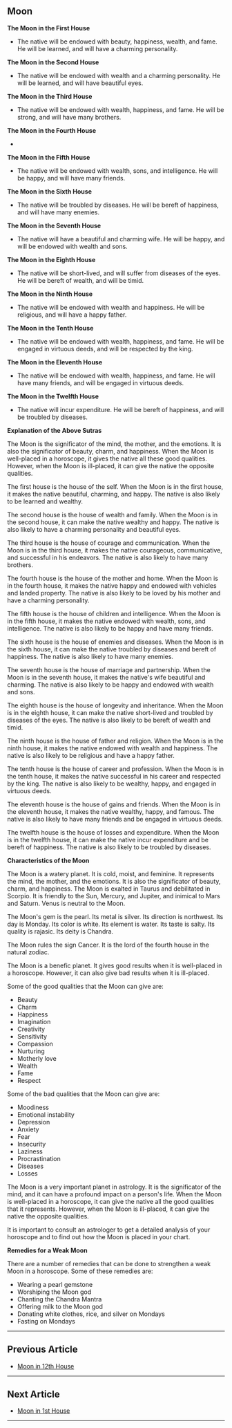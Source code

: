 ## Moon

**The Moon in the First House**

* The native will be endowed with beauty, happiness, wealth,
and fame. He will be learned, and will have a charming
personality.

**The Moon in the Second House**

* The native will be endowed with wealth and a charming
personality. He will be learned, and will have beautiful eyes.

**The Moon in the Third House**

* The native will be endowed with wealth, happiness, and
fame. He will be strong, and will have many brothers.

**The Moon in the Fourth House**

*

**The Moon in the Fifth House**

* The native will be endowed with wealth, sons, and
intelligence. He will be happy, and will have many friends.

**The Moon in the Sixth House**

* The native will be troubled by diseases. He will be bereft of
happiness, and will have many enemies.

**The Moon in the Seventh House**

* The native will have a beautiful and charming wife. He will
be happy, and will be endowed with wealth and sons.

**The Moon in the Eighth House**

* The native will be short-lived, and will suffer from diseases
of the eyes. He will be bereft of wealth, and will be timid.

**The Moon in the Ninth House**

* The native will be endowed with wealth and happiness. He
will be religious, and will have a happy father.

**The Moon in the Tenth House**

* The native will be endowed with wealth, happiness, and
fame. He will be engaged in virtuous deeds, and will be
respected by the king.

**The Moon in the Eleventh House**

* The native will be endowed with wealth, happiness, and
fame. He will have many friends, and will be engaged in
virtuous deeds.

**The Moon in the Twelfth House**

* The native will incur expenditure. He will be bereft of
happiness, and will be troubled by diseases.

**Explanation of the Above Sutras**

The Moon is the significator of the mind, the mother, and the
emotions. It is also the significator of beauty, charm, and
happiness. When the Moon is well-placed in a horoscope, it
gives the native all these good qualities. However, when the
Moon is ill-placed, it can give the native the opposite
qualities.

The first house is the house of the self. When the Moon is in
the first house, it makes the native beautiful, charming, and
happy. The native is also likely to be learned and wealthy.

The second house is the house of wealth and family. When the
Moon is in the second house, it can make the native wealthy
and happy. The native is also likely to have a charming
personality and beautiful eyes.

The third house is the house of courage and communication.
When the Moon is in the third house, it makes the native
courageous, communicative, and successful in his endeavors.
The native is also likely to have many brothers.

The fourth house is the house of the mother and home. When
the Moon is in the fourth house, it makes the native happy and
endowed with vehicles and landed property. The native is also
likely to be loved by his mother and have a charming
personality.

The fifth house is the house of children and intelligence.
When the Moon is in the fifth house, it makes the native
endowed with wealth, sons, and intelligence. The native is also
likely to be happy and have many friends.

The sixth house is the house of enemies and diseases. When
the Moon is in the sixth house, it can make the native troubled
by diseases and bereft of happiness. The native is also likely to
have many enemies.

The seventh house is the house of marriage and partnership.
When the Moon is in the seventh house, it makes the native's
wife beautiful and charming. The native is also likely to be
happy and endowed with wealth and sons.

The eighth house is the house of longevity and inheritance.
When the Moon is in the eighth house, it can make the native
short-lived and troubled by diseases of the eyes. The native is
also likely to be bereft of wealth and timid.

The ninth house is the house of father and religion. When the
Moon is in the ninth house, it makes the native endowed with
wealth and happiness. The native is also likely to be religious
and have a happy father.

The tenth house is the house of career and profession. When
the Moon is in the tenth house, it makes the native successful in
his career and respected by the king. The native is also likely
to be wealthy, happy, and engaged in virtuous deeds.

The eleventh house is the house of gains and friends. When
the Moon is in the eleventh house, it makes the native wealthy,
happy, and famous. The native is also likely to have many
friends and be engaged in virtuous deeds.

The twelfth house is the house of losses and expenditure.
When the Moon is in the twelfth house, it can make the native
incur expenditure and be bereft of happiness. The native is also
likely to be troubled by diseases.

**Characteristics of the Moon**

The Moon is a watery planet. It is cold, moist, and feminine. It
represents the mind, the mother, and the emotions. It is also
the significator of beauty, charm, and happiness. The Moon is
exalted in Taurus and debilitated in Scorpio. It is friendly to
the Sun, Mercury, and Jupiter, and inimical to Mars and
Saturn. Venus is neutral to the Moon.

The Moon's gem is the pearl. Its metal is silver. Its direction is
northwest. Its day is Monday. Its color is white. Its element
is water. Its taste is salty. Its quality is rajasic. Its deity is
Chandra.

The Moon rules the sign Cancer. It is the lord of the fourth
house in the natural zodiac.

The Moon is a benefic planet. It gives good results when it is
well-placed in a horoscope. However, it can also give bad
results when it is ill-placed.

Some of the good qualities that the Moon can give are:

* Beauty
* Charm
* Happiness
* Imagination
* Creativity
* Sensitivity
* Compassion
* Nurturing
* Motherly love
* Wealth
* Fame
* Respect

Some of the bad qualities that the Moon can give are:

* Moodiness
* Emotional instability
* Depression
* Anxiety
* Fear
* Insecurity
* Laziness
* Procrastination
* Diseases
* Losses

The Moon is a very important planet in astrology. It is the
significator of the mind, and it can have a profound impact on a
person's life. When the Moon is well-placed in a horoscope, it
can give the native all the good qualities that it represents.
However, when the Moon is ill-placed, it can give the native the
opposite qualities.

It is important to consult an astrologer to get a detailed
analysis of your horoscope and to find out how the Moon is
placed in your chart.

**Remedies for a Weak Moon**

There are a number of remedies that can be done to strengthen
a weak Moon in a horoscope. Some of these remedies are:

* Wearing a pearl gemstone
* Worshiping the Moon god
* Chanting the Chandra Mantra
* Offering milk to the Moon god
* Donating white clothes, rice, and silver on Mondays
* Fasting on Mondays

---

## Previous Article
- [Moon in 12th House](/blogs-md/0602_Moon_in_Houses/060212_Moon_in_12th_House.mdx)

---

## Next Article
- [Moon in 1st House](/blogs-md/0602_Moon_in_Houses/060201_Moon_in_1th_House.mdx)

---
